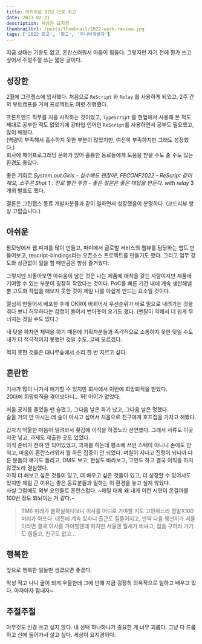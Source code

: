 ```yaml
---
title: 어지러운 22년 근로 회고
date: 2023-02-21
description: 세상은 요지경
thumbnailUrl: /posts/thumbnail/2022-work-review.jpg
tags: ['2022 회고', '회고', '주니어개발자']
---
```


지금 상태는 기운도 없고, 혼란스러워서 마음이 힘들다. 그렇지만 자기 전에 뭔가 쓰고 싶어서 주절주절 쓰는 짧은 글이다.

## 성장한

2월에 그린랩스에 입사했다. 처음으로 `ReScript` 와 `Relay` 를 사용하게 되었고, 2주 간의 부트캠프를 거쳐 프로젝트도 여럿 진행했다.

프론트엔드 직무를 처음 시작하는 것이었고, `TypeScript` 를 현업에서 사용해 본 적도 제대로 공부한 적도 없었기에 강타입 언어인 `ReScript`를 사용하면서 공부도 필요했고, 많이 배웠다.  
(역량이 부족해서 흡수하지 못한 부분이 많았지만, 여전히 부족하지만 그래도 성장했다.)  
회사에 페어프로그래밍 문화가 있어 훌륭한 동료들에게 도움을 받을 수도 줄 수도 있는 환경도 좋았다.  

좋은 기회로 *System.out.Girls - 실수해도 괜찮아!, FECONF2022 - ReScript 같이 해요, 소주콘 Shot 1 : 진로 빨간 뚜껑 - 좋은 질문은 좋은 대답을 만든다. with relay* 3개의 발표도 했다.

결론은 그린랩스 동료 개발자분들과 같이 일하면서 성장했음이 분명하다. (코드리뷰 항상 고맙습니다.)

## 아쉬운

팜모닝에서 웹 피쳐를 많이 만들고, 파미에서 글로벌 서비스의 웹뷰를 담당하는 앱도 만들어보고, rescript-bindings라는 오픈소스 프로젝트를 만들기도 했다.
그리고 업무 강도와 상관없이 일을 할 때만큼은 항상 즐거웠다.

그렇지만 되돌아보면 아쉬움이 남는 것은 나는 제품에 애착을 갖는 사람이지만 제품에 기여할 수 있는 부분이 굉장히 작았다는 것이다.
PoC를 빠른 기간 내에 계속 생산해낼 뿐 고도화 작업을 해보지 못한 것이 제일 나를 아쉽게 만드는 요소일 것이다.

열심히 만들어서 배포한 후에 OKR이 바뀌어서 우선순위가 바로 밑으로 내려가는 것을 겪다 보니 허무하다는 감정이 들어서 번아웃이 오기도 했다.
(멘탈이 약해서 더 쉽게 무너지는 것일 수도 있다.)

내 탓을 하자면 재택을 하기 때문에 기획자분들과 즉각적으로 소통하지 못한 탓일 수도 내가 더 적극적이지 못했던 것일 수도. 글쎄 모르겠다.

적지 못한 것들은 대나무숲에서 소리 한 번 지르고 싶다.

## 혼란한

기사가 많이 나가서 얘기할 수 있지만 회사에서 이번에 희망퇴직을 받았다.  
20대에 희망퇴직을 겪어보다니... 허! 어이가 없었다.

처음 공지를 들었을 땐 슬펐고, 그다음 날은 화가 났고, 그다음 날은 멍했다.  
술을 거의 안 마시는 데 술이 마시고 싶어서 처음으로 친구에게 호프집을 가자고 해봤다.  

갑자기 억울한 마음이 밀려와서 홧김에 이직을 하겠노라 선언했다. 그래서 서류도 이곳저곳 넣고, 과제도 제출한 곳도 있었다.  
이직 준비가 전혀 안 되어있었고, 과제를 하는데 평소에 쓰던 스택이 아니니 손에도 안 익고, 마음이 혼란스러워서 뭘 하든 집중이 안 되었다.
며칠이 지나고 진정이 되니까 다른 분들의 얘기도 들리고, DM도 보고, 현실도 바라보고, 고민도 하고 결국 이직을 하지 않겠노라 결심했다.  
아직 더 해보고 싶은 것들이 있고, 더 배우고 싶은 것들이 있고, 더 성장할 수 있어서도 있지만 제일 큰 이유는 좋은 동료분들과 일하는 이 환경을 놓고 싶지 않았다.  
사실 그럼에도 외부 요인들로 혼란스럽다. ~매일 대체 왜 내게 이런 시련이 온걸까를 100번 정도 되뇌이는 거 같다.~

> TMI)
> 미래가 불확실하다보니 이사를 어디로 가야할 지도 고민하느라 정말X100 머리가 아프다.
> 대전에 계속 있자니 출근도 힘들어지고, 만약 다음 행선지가 서울이라면 결국 이사를 가야할텐데
> 하지만 서울엔 월세가 비싸고, 집을 구하러 가기도 힘들고, 친구도 없고...

## 행복한

앞으로 행복한 일들만 생겼으면 좋겠다.

막성 적고 나니 글이 되게 우울한데 그에 반해 지금 굉장히 의욕적으로 일하고 배우고 있다. 아자아자 힘내자~

## 주절주절

아무것도 신경 쓰고 싶지 않다. 내 선택 하나하나가 중요한 게 너무 괴롭다. 그냥 다 드롭하고 산에 들어가서 살고 싶다. 세상이 요지경이다.